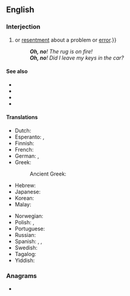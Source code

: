 ==English==

===Interjection===
{{en-interj}}

# {{non-gloss definition|An exclamation or expression of [[alarm]], [[concern]]{{,}} or [[resentment]] about a problem or [[error]].}}
#: '''''Oh, no'''! The rug is on fire!''
#: '''''Oh, no'''! Did I leave my keys in the car?''

====See also====
* {{l|en|uh-oh}}
* {{l|en|oh}}
* {{l|en|no}}
* {{l|en|oops}}

====Translations====
{{trans-top|exclamation of alarm or concern}}
* Dutch: {{t|nl|o nee}}
* Esperanto: {{t+|eo|ve}}, {{t|eo|ho ve}}
* Finnish: {{t|fi|voi ei}}
* French: {{t|fr|oh non}}
* German: {{t|de|ach nein}}, {{t|de|oh nein}}
* Greek:
*: Ancient Greek: {{t|grc|οὔ}}
* Hebrew: {{t|he|אוי לא|tr=oy lo}}
* Japanese: {{t+|ja|おっと|tr=otto|sc=Jpan}}
* Korean: {{t+|ko|이런|sc=Kore}}
* Malay: {{t+|ms|alamak}}
{{trans-mid}}
* Norwegian: {{t|no|åh, nei}}
* Polish: {{t+|pl|no}}, {{t|pl|o nie}}
* Portuguese: {{t+|pt|bolas}}
* Russian: {{t|ru|о нет}}
* Spanish: {{t|es|uy no}}, {{t|es|ay no}}, {{t+|es|ca}}
* Swedish: {{t|sv|åh, nej}}
* Tagalog: {{t|tl|naku}}
* Yiddish: {{t|yi|אוי וויי}}
{{trans-bottom}}

===Anagrams===
* {{anagrams|en|a=hnoo|Hoon|NoHo|Noho|hoon|no-ho}}